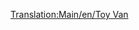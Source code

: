 [[Translation:Main/en/Toy Van]]{{Template:Trains_Carriages_new
|Picture=[[File:en/Toyvan.png]]
|NormalCost=£1,072 ($2,144)
|NormalWeight=21 / 23 t
|NormalCapacity=20 toys
|MonoCost="
|MonoWeight=21 / 24 t
|MonoCapacity=25 toys
|MagCost="
|MagWeight="
|MagCapacity=27 toys
|Description=No description has been added yet. Feel free to add one.
}}